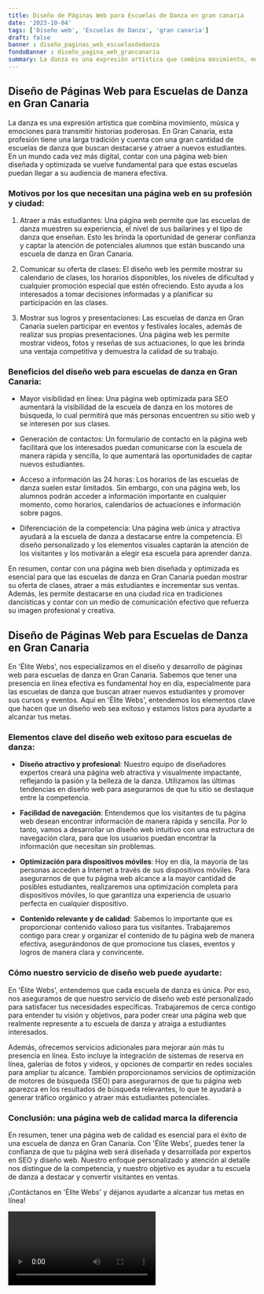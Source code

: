 ```yaml
---
title: Diseño de Páginas Web para Escuelas de Danza en gran canaria
date: '2023-10-04'
tags: ['Diseño web', 'Escuelas de Danza', 'gran canaria']
draft: false
banner : diseño_paginas_web_escuelasdedanza
fondoBanner : diseño_pagina_web_grancanaria
summary: La danza es una expresión artística que combina movimiento, música y emociones para transmitir historias poderosas. En Gran Canaria, esta profesión tiene una larga tradición y cuenta con una gran cantidad de escuelas de danza que buscan destacarse y atraer a nuevos estudiantes. En un mundo cada vez más digital, contar con una página web bien diseñada y optimizada se vuelve fundamental para que estas escuelas puedan llegar a su audiencia de manera efectiva.
---
```


## Diseño de Páginas Web para Escuelas de Danza en Gran Canaria

La danza es una expresión artística que combina movimiento, música y emociones para transmitir historias poderosas. En Gran Canaria, esta profesión tiene una larga tradición y cuenta con una gran cantidad de escuelas de danza que buscan destacarse y atraer a nuevos estudiantes. En un mundo cada vez más digital, contar con una página web bien diseñada y optimizada se vuelve fundamental para que estas escuelas puedan llegar a su audiencia de manera efectiva.

### Motivos por los que necesitan una página web en su profesión y ciudad:

1. Atraer a más estudiantes: Una página web permite que las escuelas de danza muestren su experiencia, el nivel de sus bailarines y el tipo de danza que enseñan. Esto les brinda la oportunidad de generar confianza y captar la atención de potenciales alumnos que están buscando una escuela de danza en Gran Canaria.

2. Comunicar su oferta de clases: El diseño web les permite mostrar su calendario de clases, los horarios disponibles, los niveles de dificultad y cualquier promoción especial que estén ofreciendo. Esto ayuda a los interesados a tomar decisiones informadas y a planificar su participación en las clases.

3. Mostrar sus logros y presentaciones: Las escuelas de danza en Gran Canaria suelen participar en eventos y festivales locales, además de realizar sus propias presentaciones. Una página web les permite mostrar videos, fotos y reseñas de sus actuaciones, lo que les brinda una ventaja competitiva y demuestra la calidad de su trabajo.

### Beneficios del diseño web para escuelas de danza en Gran Canaria:

- Mayor visibilidad en línea: Una página web optimizada para SEO aumentará la visibilidad de la escuela de danza en los motores de búsqueda, lo cual permitirá que más personas encuentren su sitio web y se interesen por sus clases.

- Generación de contactos: Un formulario de contacto en la página web facilitará que los interesados puedan comunicarse con la escuela de manera rápida y sencilla, lo que aumentará las oportunidades de captar nuevos estudiantes.

- Acceso a información las 24 horas: Los horarios de las escuelas de danza suelen estar limitados. Sin embargo, con una página web, los alumnos podrán acceder a información importante en cualquier momento, como horarios, calendarios de actuaciones e información sobre pagos.

- Diferenciación de la competencia: Una página web única y atractiva ayudará a la escuela de danza a destacarse entre la competencia. El diseño personalizado y los elementos visuales captarán la atención de los visitantes y los motivarán a elegir esa escuela para aprender danza.

En resumen, contar con una página web bien diseñada y optimizada es esencial para que las escuelas de danza en Gran Canaria puedan mostrar su oferta de clases, atraer a más estudiantes e incrementar sus ventas. Además, les permite destacarse en una ciudad rica en tradiciones dancísticas y contar con un medio de comunicación efectivo que refuerza su imagen profesional y creativa.

<GifSeo />

<Cta />

## Diseño de Páginas Web para Escuelas de Danza en Gran Canaria

En 'Élite Webs', nos especializamos en el diseño y desarrollo de páginas web para escuelas de danza en Gran Canaria. Sabemos que tener una presencia en línea efectiva es fundamental hoy en día, especialmente para las escuelas de danza que buscan atraer nuevos estudiantes y promover sus cursos y eventos. Aquí en 'Élite Webs', entendemos los elementos clave que hacen que un diseño web sea exitoso y estamos listos para ayudarte a alcanzar tus metas.

### Elementos clave del diseño web exitoso para escuelas de danza:

- **Diseño atractivo y profesional**: Nuestro equipo de diseñadores expertos creará una página web atractiva y visualmente impactante, reflejando la pasión y la belleza de la danza. Utilizamos las últimas tendencias en diseño web para asegurarnos de que tu sitio se destaque entre la competencia.

- **Facilidad de navegación**: Entendemos que los visitantes de tu página web desean encontrar información de manera rápida y sencilla. Por lo tanto, vamos a desarrollar un diseño web intuitivo con una estructura de navegación clara, para que los usuarios puedan encontrar la información que necesitan sin problemas.

- **Optimización para dispositivos móviles**: Hoy en día, la mayoría de las personas acceden a Internet a través de sus dispositivos móviles. Para asegurarnos de que tu página web alcance a la mayor cantidad de posibles estudiantes, realizaremos una optimización completa para dispositivos móviles, lo que garantiza una experiencia de usuario perfecta en cualquier dispositivo.

- **Contenido relevante y de calidad**: Sabemos lo importante que es proporcionar contenido valioso para tus visitantes. Trabajaremos contigo para crear y organizar el contenido de tu página web de manera efectiva, asegurándonos de que promocione tus clases, eventos y logros de manera clara y convincente.

### Cómo nuestro servicio de diseño web puede ayudarte:

En 'Élite Webs', entendemos que cada escuela de danza es única. Por eso, nos aseguramos de que nuestro servicio de diseño web esté personalizado para satisfacer tus necesidades específicas. Trabajaremos de cerca contigo para entender tu visión y objetivos, para poder crear una página web que realmente represente a tu escuela de danza y atraiga a estudiantes interesados.

Además, ofrecemos servicios adicionales para mejorar aún más tu presencia en línea. Esto incluye la integración de sistemas de reserva en línea, galerías de fotos y videos, y opciones de compartir en redes sociales para ampliar tu alcance. También proporcionamos servicios de optimización de motores de búsqueda (SEO) para asegurarnos de que tu página web aparezca en los resultados de búsqueda relevantes, lo que te ayudará a generar tráfico orgánico y atraer más estudiantes potenciales.

### Conclusión: una página web de calidad marca la diferencia

En resumen, tener una página web de calidad es esencial para el éxito de una escuela de danza en Gran Canaria. Con 'Élite Webs', puedes tener la confianza de que tu página web será diseñada y desarrollada por expertos en SEO y diseño web. Nuestro enfoque personalizado y atención al detalle nos distingue de la competencia, y nuestro objetivo es ayudar a tu escuela de danza a destacar y convertir visitantes en ventas.

¡Contáctanos en 'Élite Webs' y déjanos ayudarte a alcanzar tus metas en línea!

<Video />

<CtaBot job='Escuelas de Danza' city='gran canaria'/>

<Gmaps query='gran canaria+españa+maps' />